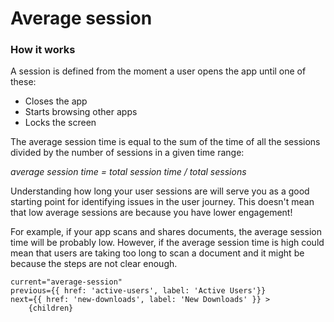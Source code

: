
# Average session

### How it works

A session is defined from the moment a user opens the app until one of these:
- Closes the app
- Starts browsing other apps
- Locks the screen

The average session time is equal to the sum of the time of all the sessions divided by the number of sessions in a given time range:

*average session time = total session time / total sessions*

Understanding how long your user sessions are will serve you as a good starting point for identifying issues in the user journey.
This doesn't mean that low average sessions are because you have lower engagement!

For example, if your app scans and shares documents, the average session time will be probably low.
However, if the average session time is high could mean that users are taking too long to scan a document and it might be because the steps are not clear enough.

<DocImage src="/docs/average-session.png" width="1018" height="392"/>

    current="average-session"
    previous={{ href: 'active-users', label: 'Active Users'}}
    next={{ href: 'new-downloads', label: 'New Downloads' }} >
        {children}
</DocLayout>
